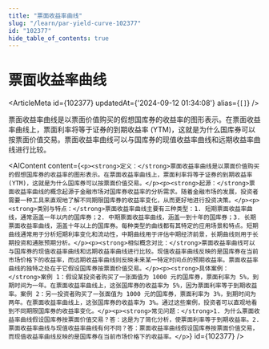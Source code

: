 ```yaml
---
title: "票面收益率曲线"
slug: "/learn/par-yield-curve-102377"
id: "102377"
hide_table_of_contents: true
---
```



# 票面收益率曲线

<ArticleMeta id={102377} updatedAt={'2024-09-12 01:34:08'} alias={`[]`} />
<div className='border-solid border-b border-t-0 my-4 border-[var(--ifm-color-gray-300)]' />

票面收益率曲线是以票面价值购买的假想国库券的收益率的图形表示。在票面收益率曲线上，票面利率将等于证券的到期收益率 (YTM)，这就是为什么国库券可以按票面价值交易。票面收益率曲线可以与国库券的现值收益率曲线和远期收益率曲线进行比较。

<AIContent content={`<p><strong>定义：</strong>票面收益率曲线是以票面价值购买的假想国库券的收益率的图形表示。在票面收益率曲线上，票面利率将等于证券的到期收益率 (YTM)，这就是为什么国库券可以按票面价值交易。</p><p><strong>起源：</strong>票面收益率曲线的概念起源于金融市场对国库券收益率的分析需求。随着金融市场的发展，投资者需要一种工具来直观地了解不同期限国库券的收益率变化，从而更好地进行投资决策。</p><p><strong>类别与特点：</strong>票面收益率曲线主要有三种类型：1. 短期票面收益率曲线，通常涵盖一年以内的国库券；2. 中期票面收益率曲线，涵盖一到十年的国库券；3. 长期票面收益率曲线，涵盖十年以上的国库券。每种类型的曲线都有其特定的应用场景和特点。短期曲线通常用于分析短期利率变化和流动性，中期曲线用于评估中期经济前景，长期曲线则用于长期投资和通胀预期分析。</p><p><strong>相似概念对比：</strong>票面收益率曲线可以与国库券的现值收益率曲线和远期收益率曲线进行比较。现值收益率曲线反映的是国库券在当前市场价格下的收益率，而远期收益率曲线则反映未来某一特定时间点的预期收益率。票面收益率曲线的独特之处在于它假设国库券按票面价值交易。</p><p><strong>具体案例：</strong>案例 1：假设某投资者购买了一张面值为 1000 元的国库券，票面利率为 5%，到期时间为一年。在票面收益率曲线上，这张国库券的收益率为 5%，因为票面利率等于到期收益率。案例 2：另一投资者购买了一张面值为 1000 元的国库券，票面利率为 3%，到期时间为两年。在票面收益率曲线上，这张国库券的收益率为 3%。通过这些案例，投资者可以直观地看到不同期限国库券的收益率变化。</p><p><strong>常见问题：</strong>1. 为什么票面收益率曲线假设国库券按票面价值交易？答：这是为了简化分析，使票面利率等于到期收益率。2. 票面收益率曲线与现值收益率曲线有何不同？答：票面收益率曲线假设国库券按票面价值交易，而现值收益率曲线反映的是国库券在当前市场价格下的收益率。</p>`} id={102377} />
